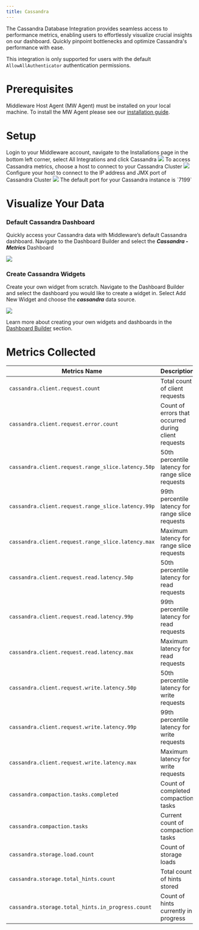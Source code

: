 ```yaml
---
title: Cassandra
---
```


The Cassandra Database Integration provides seamless access to performance metrics, enabling users to effortlessly visualize crucial insights on our dashboard. Quickly pinpoint bottlenecks and optimize Cassandra's performance with ease.

<Note> This integration is only supported for users with the default `AllowAllAuthenticator` authentication permissions. </Note>

# Prerequisites

Middleware Host Agent (MW Agent) must be installed on your local machine. To install the MW Agent please see our [installation guide](/agent-installation/overview).

# Setup

<Accordion title="Step 1: Access Integrations">
    Login to your Middleware account, navigate to the Installations page in the bottom left corner, select All Integrations and click Cassandra
    <img src="/images/integration/cassandra-integration-page.png" />
</Accordion>

<Accordion title="Step 2: Connect Cassandra Instance">
    To access Cassandra metrics, choose a host to connect to your Cassandra Cluster
    <img src="/images/integration/cassandra-host.png" />
</Accordion>

<Accordion title="Step 3: Configure Your Host">
    Configure your host to connect to the IP address and JMX port of Cassandra Cluster
    <img src="/images/integration/cassandra-connectivity.png" />
    <Info> The default port for your Cassandra instance is `7199` </Info>
</Accordion>

# Visualize Your Data

### Default Cassandra Dashboard

Quickly access your Cassandra data with Middleware’s default Cassandra dashboard. Navigate to the Dashboard Builder and select the ***Cassandra - Metrics*** Dashboard

<img src="/images/integration/cassandra-dashboard.png" />

### Create Cassandra Widgets

Create your own widget from scratch. Navigate to the Dashboard Builder and select the dashboard you would like to create a widget in. Select Add New Widget and choose the ***cassandra*** data source.

<img src="/images/integration/cassandra-widget.png" />

<Note> Learn more about creating your own widgets and dashboards in the [Dashboard Builder](/workflow/custom-dashboard/build-custom-dashboard) section. </Note>

# Metrics Collected

|  Metrics Name | Description  |
|---|---|
| `cassandra.client.request.count` | Total count of client requests |
| `cassandra.client.request.error.count` | Count of errors that occurred during client requests |
| `cassandra.client.request.range_slice.latency.50p` | 50th percentile latency for range slice requests |
| `cassandra.client.request.range_slice.latency.99p` | 99th percentile latency for range slice requests |
| `cassandra.client.request.range_slice.latency.max` | Maximum latency for range slice requests |
| `cassandra.client.request.read.latency.50p` | 50th percentile latency for read requests |
| `cassandra.client.request.read.latency.99p` | 99th percentile latency for read requests |
| `cassandra.client.request.read.latency.max` | Maximum latency for read requests |
| `cassandra.client.request.write.latency.50p` | 50th percentile latency for write requests |
| `cassandra.client.request.write.latency.99p` | 99th percentile latency for write requests |
| `cassandra.client.request.write.latency.max` | Maximum latency for write requests |
| `cassandra.compaction.tasks.completed` | Count of completed compaction tasks |
| `cassandra.compaction.tasks` | Current count of compaction tasks |
| `cassandra.storage.load.count` | Count of storage loads |
| `cassandra.storage.total_hints.count` | Total count of hints stored |
| `cassandra.storage.total_hints.in_progress.count` | Count of hints currently in progress |